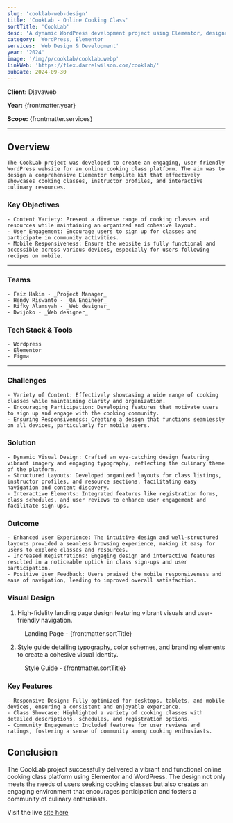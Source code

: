```yaml
---
slug: 'cooklab-web-design'
title: 'CookLab - Online Cooking Class'
sortTitle: 'CookLab'
desc: 'A dynamic WordPress development project using Elementor, designed to create an engaging online cooking class template kit for culinary enthusiasts.'
category: 'WordPress, Elementor'
services: 'Web Design & Development'
year: '2024'
image: '/img/p/cooklab/cooklab.webp'
linkWeb: 'https://flex.darrelwilson.com/cooklab/'
pubDate: 2024-09-30
---
```



**Client:** Djavaweb

**Year:** {frontmatter.year}

**Scope:** {frontmatter.services}

---

## Overview

    The CookLab project was developed to create an engaging, user-friendly WordPress website for an online cooking class platform. The aim was to design a comprehensive Elementor template kit that effectively showcases cooking classes, instructor profiles, and interactive culinary resources.

### Key Objectives

    - Content Variety: Present a diverse range of cooking classes and resources while maintaining an organized and cohesive layout.
    - User Engagement: Encourage users to sign up for classes and participate in community activities.
    - Mobile Responsiveness: Ensure the website is fully functional and accessible across various devices, especially for users following recipes on mobile.

---

### Teams

    - Faiz Hakim - _Project Manager_
    - Hendy Riswanto - _QA Engineer_
    - Rifky Alamsyah - _Web designer_
    - Dwijoko - _Web designer_

### Tech Stack & Tools

    - Wordpress
    - Elementor
    - Figma

---

### Challenges

    - Variety of Content: Effectively showcasing a wide range of cooking classes while maintaining clarity and organization.
    - Encouraging Participation: Developing features that motivate users to sign up and engage with the cooking community.
    - Ensuring Responsiveness: Creating a design that functions seamlessly on all devices, particularly for mobile users.

### Solution

    - Dynamic Visual Design: Crafted an eye-catching design featuring vibrant imagery and engaging typography, reflecting the culinary theme of the platform.
    - Structured Layouts: Developed organized layouts for class listings, instructor profiles, and resource sections, facilitating easy navigation and content discovery.
    - Interactive Elements: Integrated features like registration forms, class schedules, and user reviews to enhance user engagement and facilitate sign-ups.

### Outcome

    - Enhanced User Experience: The intuitive design and well-structured layouts provided a seamless browsing experience, making it easy for users to explore classes and resources.
    - Increased Registrations: Engaging design and interactive features resulted in a noticeable uptick in class sign-ups and user participation.
    - Positive User Feedback: Users praised the mobile responsiveness and ease of navigation, leading to improved overall satisfaction.

### Visual Design

1. High-fidelity landing page design featuring vibrant visuals and user-friendly navigation.

<figure>
  <Picture
    src={landingPage}
    alt='high fidelity design'
    formats={['avif', 'webp']}
  />
  <figcaption class='text-center'>
    Landing Page - {frontmatter.sortTitle}
  </figcaption>
</figure>

2. Style guide detailing typography, color schemes, and branding elements to create a cohesive visual identity.

<figure>
  <Picture
    src={styleGuide}
    alt='high fidelity design'
    formats={['avif', 'webp']}
  />
  <figcaption class='text-center'>
    Style Guide - {frontmatter.sortTitle}
  </figcaption>
</figure>

### Key Features

    - Responsive Design: Fully optimized for desktops, tablets, and mobile devices, ensuring a consistent and enjoyable experience.
    - Class Showcase: Highlighted a variety of cooking classes with detailed descriptions, schedules, and registration options.
    - Community Engagement: Included features for user reviews and ratings, fostering a sense of community among cooking enthusiasts.

## Conclusion

The CookLab project successfully delivered a vibrant and functional online cooking class platform using Elementor and WordPress. The design not only meets the needs of users seeking cooking classes but also creates an engaging environment that encourages participation and fosters a community of culinary enthusiasts.

Visit the live <a href={frontmatter.linkWeb} target='_blank'>site here</a>

<a href={frontmatter.linkWeb} target='_blank'>
  <Picture src={mockup} alt='mockup design' formats={['avif', 'webp']} />
</a>
